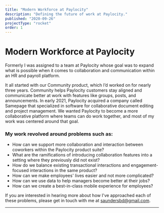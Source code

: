 ```yaml
---
title: "Modern Workforce at Paylocity"
description: "Defining the future of work at Paylocity."
published: "2020-09-26"
projectType: "rocket"
order: 1
---
```


# Modern Workforce at Paylocity

Formerly I was assigned to a team at Paylocity whose goal was to expand what is possible when it comes to collaboration and communication within an HR and payroll platform.

It all started with our Community product, which I’d worked on for nearly three years. Community helps Paylocity customers stay aligned and communicate better at work with features like groups, posts, and announcements. In early 2021, Paylocity acquired a company called Samepage that specialized in software for collaborative document editing and project management. We wanted Paylocity to become a more collaborative platform where teams can do work together, and most of my work was centered around that goal.

### My work revolved around problems such as:

- How can we support more collaboration and interaction between coworkers within the Paylocity product suite?
- What are the ramifications of introducing collaboration features into a setting where they previously did not exist?
- How do we balance existing transactional interactions and engagement-focused interactions in the same product?
- How can we make employees' lives easier and not more complicated?
- How can we use data to help managers become better at their jobs?
- How can we create a best-in-class mobile experience for employees?

If you are interested in hearing more about how I've approached each of these problems, please get in touch with me at [saundersbd@gmail.com](mailto:saundersbd@gmail.com).

---
